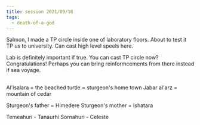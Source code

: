```yaml
---
title: session 2021/09/18
tags:
  - death-of-a-god
---
```


Salmon, I made a TP circle inside one of laboratory floors. About to test it TP us to university. Can cast high level speels here.

Lab is definitely important if true. You can cast TP circle now? Congratulations! Perhaps you can bring reinformcements from there instead if sea voyage.

## 

Al'isalara = the beached turtle = sturgeon's home town
Jabar al'arz = mountain of cedar

Sturgeon's father = Himedere
Sturgeon's mother = Ishatara


Temeahuri - Tanaurhi
Sornahuri - Celeste